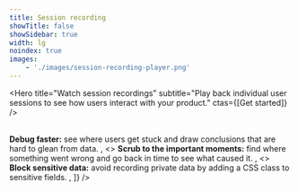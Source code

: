 ```yaml
---
title: Session recording
showTitle: false
showSidebar: true
width: lg
noindex: true
images:
    - './images/session-recording-player.png'
---
```



<Hero
    title="Watch session recordings"
    subtitle="Play back individual user sessions to see how users interact with your product."
    ctas={[<CallToAction href="/signup">Get started</CallToAction>]}
/>

<br />

<Section title="Session recording, now included in your product analytics" titleSize="sm">
    <FeatureSnapshot
        image="/images/session-recording-player.png"
        features={[
            <>
                <strong>Debug faster:</strong> see where users get stuck and draw conclusions that are hard to glean
                from data.
            </>,
            <>
                <strong>Scrub to the important moments:</strong> find where something went wrong and go back in time to
                see what caused it.
            </>,
            <>
                <strong>Block sensitive data:</strong> avoid recording private data by adding a CSS class to sensitive
                fields.
            </>,
        ]}
    />
</Section>

<Section divider={false}>
    <Quote
        imageSource="/images/customers/mishra.jpeg"
        size="md"
        name="Anubhuti Mishra"
        title="UI/UX Designer, Hasura"
        quote={`“I was watching session recordings for our sign-up page and realized a lot of people were trying to click something that wasn’t actually a button. We wouldn’t have noticed that needed fixing without PostHog’s session recordings.”`}
    />
</Section>
